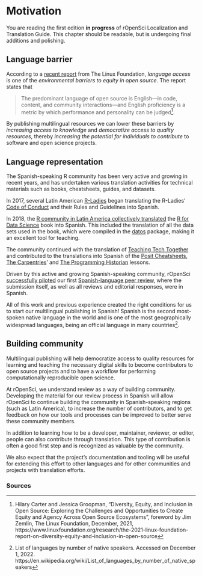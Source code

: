 # Motivation

::: callout-note
You are reading the first edition **in progress** of rOpenSci Localization and Translation Guide. 
This chapter should be readable, but is undergoing final additions and polishing.
:::

## Language barrier

According to a [recent report](https://www.linuxfoundation.org/research/the-2021-linux-foundation-report-on-diversity-equity-and-inclusion-in-open-source) from The Linux Foundation, _language access_ is one of the _environmental barriers to equity in open source_. The report states that 

> The predominant language of open source is English—in code, content, and community interactions—and English proficiency is a metric by which performance and personality can be judged[^1]. 


By publishing multilingual resources we can lower these
barriers by _increasing access to knowledge_ and
_democratize access to quality resources_, thereby
_increasing the potential for individuals to contribute_ to software 
and open science projects.

## Language representation

The Spanish-speaking R community has been very active and growing in recent years, and has undertaken various translation activities for technical materials such as books, cheatsheets, guides, and datasets.

In 2017, several Latin American [R-Ladies](https://www.rladies.org/) began translating the R-Ladies' [Code of Conduct](https://github.com/rladies/.github/blob/master/CODE_OF_CONDUCT.md) and their Rules and Guidelines into Spanish.

In 2018, the [R community in Latin America collectively translated](https://youtu.be/kuHjpdgkSxg) the [R for Data Science](https://es.r4ds.hadley.nz/) book into Spanish. This included the translation of all the data sets used in the book, which were compiled in the [datos](https://github.com/cienciadedatos/datos) package, making it an excellent tool for teaching.

The community continued with the translation of [Teaching Tech Together](https://teachtogether.tech/es/index.html) and contributed to the translations into Spanish of the [Posit Cheatsheets](https://posit.co/resources/cheatsheets/?type=translations/#translation-12),
[The Carpentries](https://software-carpentry.org/lessons/)’ 
and [The Programming Historian](https://programminghistorian.org/es/) lessons.

Driven by this active and growing Spanish-speaking community, rOpenSci [successfully piloted](https://ropensci.org/blog/2021/07/27/censo2017/) our first [Spanish-language peer review](https://ropensci.org/commcalls/2019-06-28/), where the submission itself, as well as all reviews and editorial responses, were in Spanish.

All of this work and previous experience created the right conditions for us to start our multilingual publishing in Spanish!
Spanish is the second most-spoken native language in the world and is one of the most geographically widespread languages, being an official language in many countries[^2].

## Building community

Multilingual publishing will help democratize access to quality resources for learning and teaching the necessary digital skills to become contributors to open source projects and to have a workflow for performing computationally reproducible open science.

At rOpenSci, we understand review as a way of building community.
Developing the material for our review process in Spanish will allow rOpenSci to continue building the community in Spanish-speaking regions (such as Latin America), to increase the number of contributors, and to get feedback on how our tools and processes can be improved to better serve these community members.

In addition to learning how to be a developer, maintainer, reviewer, or editor, people can also contribute through translation.
This type of contribution is often a good first step and is recognized as valuable by the community.

We also expect that the project's documentation and tooling will be useful for extending this effort to other languages and for other communities and projects with translation efforts.

### Sources

[^1]: Hilary Carter and Jessica Groopman, “Diversity, Equity, and Inclusion in Open Source: Exploring the Challenges and Opportunities to Create Equity and Agency Across Open Source Ecosystems”, foreword by Jim Zemlin, The Linux Foundation, December, 2021, https://www.linuxfoundation.org/research/the-2021-linux-foundation-report-on-diversity-equity-and-inclusion-in-open-source
[^2]: List of languages by number of native speakers. Accessed on December 1, 2022. https://en.wikipedia.org/wiki/List_of_languages_by_number_of_native_speakers
